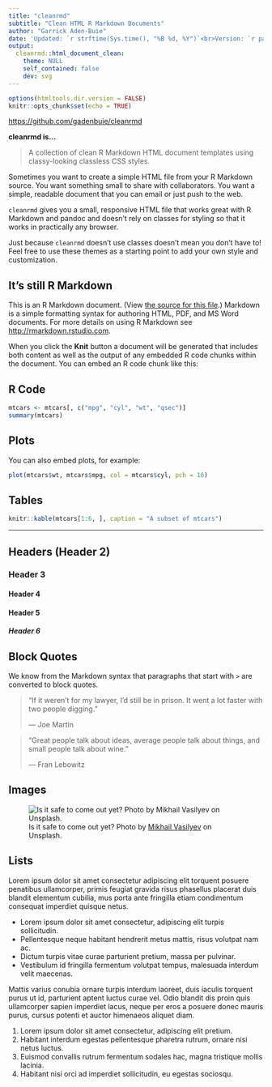 ```yaml
---
title: "cleanrmd"
subtitle: "Clean HTML R Markdown Documents"
author: "Garrick Aden-Buie"
date: 'Updated: `r strftime(Sys.time(), "%B %d, %Y")`<br>Version: `r packageVersion("cleanrmd")`'
output: 
  cleanrmd::html_document_clean:
    theme: NULL
    self_contained: false
    dev: svg
---
```


```r
options(htmltools.dir.version = FALSE)
knitr::opts_chunk$set(echo = TRUE)
```

<https://github.com/gadenbuie/cleanrmd>

**cleanrmd is...**

> A collection of clean R Markdown HTML document templates using classy-looking classless CSS styles.

Sometimes you want to create a simple HTML file from your R Markdown source.
You want something small to share with collaborators.
You want a simple, readable document that you can email or just push to the web.

`cleanrmd` gives you a small, responsive HTML file that 
works great with R Markdown and pandoc and
doesn't rely on classes for styling so that
it works in practically any browser.

Just because `cleanrmd` doesn't use classes doesn't mean you don't have to!
Feel free to use these themes as a starting point to add your own style and customization.

## It's still R Markdown

This is an R Markdown document.
(View [the source for this file](https://github.com/gadenbuie/cleanrmd/blob/master/docs/index.Rmd).)
Markdown is a simple formatting syntax for authoring HTML, PDF, and MS Word documents. 
For more details on using R Markdown see <http://rmarkdown.rstudio.com>.

When you click the **Knit** button a document will be generated that includes both content as well as the output of any embedded R code chunks within the document. You can embed an R code chunk like this:

## R Code

```r
mtcars <- mtcars[, c("mpg", "cyl", "wt", "qsec")]
summary(mtcars)
```

## Plots

You can also embed plots, for example:

```r
plot(mtcars$wt, mtcars$mpg, col = mtcars$cyl, pch = 16)
```

## Tables

```r
knitr::kable(mtcars[1:6, ], caption = "A subset of mtcars")
```

---

## Headers (Header 2)

### Header 3

#### Header 4

#### Header 5

##### Header 6

## Block Quotes

We know from the Markdown syntax that paragraphs that start with `>` are converted to block quotes. 

> "If it weren't for my lawyer, I'd still be in prison. It went a lot faster with two people digging."
>
> --- Joe Martin

> "Great people talk about ideas, average people talk about things, and small people talk about wine."
>
> --- Fran Lebowitz

## Images

![Is it safe to come out yet? Photo by [Mikhail Vasilyev](https://unsplash.com/@miklevasilyev) on Unsplash.](mikhail-vasilyev-NodtnCsLdTE-unsplash.jpg)

## Lists

Lorem ipsum dolor sit amet consectetur adipiscing elit torquent posuere penatibus ullamcorper, 
primis feugiat gravida risus phasellus placerat duis blandit elementum cubilia, 
mus porta ante fringilla etiam condimentum consequat imperdiet quisque netus. 

- Lorem ipsum dolor sit amet consectetur, adipiscing elit turpis sollicitudin.
- Pellentesque neque habitant hendrerit metus mattis, risus volutpat nam ac.
- Dictum turpis vitae curae parturient pretium, massa per pulvinar.
- Vestibulum id fringilla fermentum volutpat tempus, malesuada interdum velit maecenas.

Mattis varius conubia ornare turpis interdum laoreet, duis iaculis torquent purus ut id, 
parturient aptent luctus curae vel. 
Odio blandit dis proin quis ullamcorper sapien imperdiet lacus, 
neque per eros a posuere donec mauris purus, 
cursus potenti et auctor himenaeos aliquet diam.

1. Lorem ipsum dolor sit amet consectetur, adipiscing elit pretium.
1. Habitant interdum egestas pellentesque pharetra rutrum, ornare nisi netus luctus.
1. Euismod convallis rutrum fermentum sodales hac, magna tristique mollis lacinia.
1. Habitant nisi orci ad imperdiet sollicitudin, eu egestas sociosqu.
